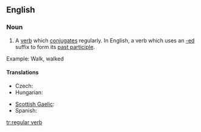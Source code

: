 ==English==

===Noun===
{{en-noun|sg=[[regular]] [[verb]]}}

# {{grammar}} A [[verb]] which [[conjugate]]s regularly.  In English, a verb which uses an [[-ed]] suffix to form its [[past participle]].

Example: Walk, walked
         
====Translations====
{{trans-top|a verb which conjugates regularly}}
* Czech: {{t-|cs|pravidelné sloveso|n}}
* Hungarian: {{t-|hu|szabályos ige}}
{{trans-mid}}
* [[Scottish Gaelic]]: {{t-|gd|gnìomhair riaghailteach|m|xs=Scottish Gaelic}}
* Spanish: {{t|es|verbo regular|m}}
{{trans-bottom}}

[[tr:regular verb]]